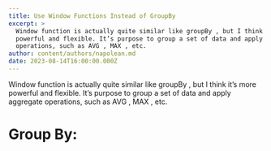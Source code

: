 ```yaml
---
title: Use Window Functions Instead of GroupBy
excerpt: >
  Window function is actually quite similar like groupBy , but I think it’s more
  powerful and flexible. It’s purpose to group a set of data and apply aggregate
  operations, such as AVG , MAX , etc.
author: content/authors/napolean.md
date: 2023-08-14T16:00:00.000Z
---
```


Window function is actually quite similar like groupBy , but I think it’s more powerful and flexible. It’s purpose to group a set of data and apply aggregate operations, such as AVG , MAX , etc.

# Group By:
